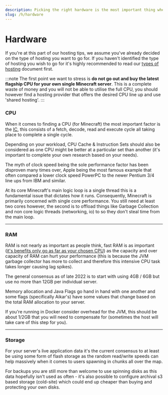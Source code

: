 ```yaml
---
description: Picking the right hardware is the most important thing when it comes to hosting as it will determine how far you can push your ideas before you have to throttle back or risk destroying the user experience.
slug: /h/hardware
---
```


# Hardware

If you're at this part of our hosting tips, we assume you've already decided on the type of hosting you want to go for. If you haven't identified the type of hosting you wish to go for it's highly recommended to read our [types of hosting](types.mdx) document first.

:::note
The first point we want to stress is **do not go out and buy the latest flagship CPU for your own single Minecraft server**. This is a complete waste of money and you will not be able to utilise the full CPU, you should however find a hosting provider that offers the desired CPU line up and use 'shared hosting'.
:::

### CPU 

When it comes to finding a CPU (for Minecraft) the most important factor is the [IC](https://www.bbc.co.uk/bitesize/guides/z2342hv/revision/5), this consists of a fetch, decode, read and execute cycle all taking place to complete a single cycle. 

Depending on your workload, CPU Cache & Instruction Sets should also be considered as one CPU might be better at a particular set than another (it's important to complete your own research based on your needs). 

The myth of clock speed being the sole performance factor has been disproven many times over, Apple being the most famous example that often compared a lower clock speed PowerPC to the newer Pentium 3/4 line ups from IBM and similar.

At its core Minecraft's main logic loop is a single thread this is a fundamental issue that dictates how it runs. Consequently, Minecraft is primarily concerned with single core performance. You still need at least two cores however, the second is to offload things like Garbage Collection and non core logic threads (networking, io) to so they don't steal time from the main loop.

---

### RAM 

RAM is not nearly as important as people think, fast RAM is as important ([it's benefits only go as far as your chosen CPU](https://premiumbuilds.com/features/ryzen-ram-speed-benchmark-analysis/)) as the capacity and over capacity of RAM can hurt your performance (this is because the JVM garbage collector has more to collect and therefore this intensive CPU task takes longer causing lag spikes). 

The general consensus as of late 2022 is to start with using 4GB / 6GB but use no more than 12GB per individual server. 

Memory allocation and Java Flags go hand in hand with one another and some flags (specifically Aikar's) have some values that change based on the total RAM allocation to your server.

If you're running in Docker consider overhead for the JVM, this should be about 1/2GB that you will need to compensate for (sometimes the host will take care of this step for you).

---

### Storage 

For your server's live application data it's the current consensus to at least be using some form of flash storage as the random read/write speeds can help massively when it comes to users spawning in chunks all over the map.

For backups you are still more than welcome to use spinning disks as this data hopefully isn't used as often - it's also possible to configure archival s3 based storage (cold-site) which could end up cheaper than buying and protecting your own disks.
